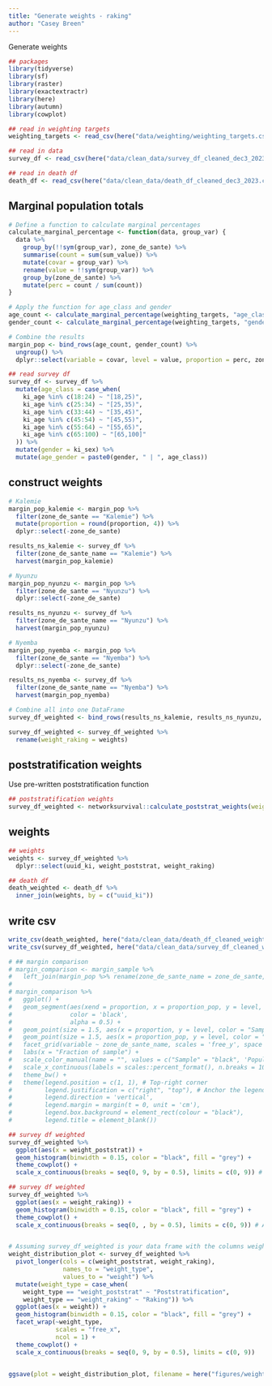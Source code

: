 ```yaml
---
title: "Generate weights - raking"
author: "Casey Breen" 
---
```


Generate weights 

```r
## packages 
library(tidyverse)
library(sf)
library(raster)
library(exactextractr)
library(here)
library(autumn)
library(cowplot)

## read in weighting targets 
weighting_targets <- read_csv(here("data/weighting/weighting_targets.csv"))

## read in data 
survey_df <- read_csv(here("data/clean_data/survey_df_cleaned_dec3_2023.csv")) 

## read in death df 
death_df <- read_csv(here("data/clean_data/death_df_cleaned_dec3_2023.csv"))
```

## Marginal population totals 

```r
# Define a function to calculate marginal percentages
calculate_marginal_percentage <- function(data, group_var) {
  data %>%
    group_by(!!sym(group_var), zone_de_sante) %>%
    summarise(count = sum(sum_value)) %>%
    mutate(covar = group_var) %>%
    rename(value = !!sym(group_var)) %>%
    group_by(zone_de_sante) %>%
    mutate(perc = count / sum(count))
}

# Apply the function for age_class and gender
age_count <- calculate_marginal_percentage(weighting_targets, "age_class")
gender_count <- calculate_marginal_percentage(weighting_targets, "gender")

# Combine the results
margin_pop <- bind_rows(age_count, gender_count) %>%
  ungroup() %>%
  dplyr::select(variable = covar, level = value, proportion = perc, zone_de_sante)
```

```r
## read survey df 
survey_df <- survey_df %>% 
  mutate(age_class = case_when(
    ki_age %in% c(18:24) ~ "[18,25)",
    ki_age %in% c(25:34) ~ "[25,35)",
    ki_age %in% c(33:44) ~ "[35,45)",
    ki_age %in% c(45:54) ~ "[45,55)",
    ki_age %in% c(55:64) ~ "[55,65)",
    ki_age %in% c(65:100) ~ "[65,100]"
  )) %>% 
  mutate(gender = ki_sex) %>% 
  mutate(age_gender = paste0(gender, " | ", age_class))
```

## construct weights 

```r
# Kalemie
margin_pop_kalemie <- margin_pop %>% 
  filter(zone_de_sante == "Kalemie") %>%
  mutate(proportion = round(proportion, 4)) %>% 
  dplyr::select(-zone_de_sante)

results_ns_kalemie <- survey_df %>% 
  filter(zone_de_sante_name == "Kalemie") %>% 
  harvest(margin_pop_kalemie)

# Nyunzu
margin_pop_nyunzu <- margin_pop %>% 
  filter(zone_de_sante == "Nyunzu") %>%
  dplyr::select(-zone_de_sante)

results_ns_nyunzu <- survey_df %>% 
  filter(zone_de_sante_name == "Nyunzu") %>% 
  harvest(margin_pop_nyunzu)

# Nyemba
margin_pop_nyemba <- margin_pop %>% 
  filter(zone_de_sante == "Nyemba") %>%
  dplyr::select(-zone_de_sante)

results_ns_nyemba <- survey_df %>% 
  filter(zone_de_sante_name == "Nyemba") %>% 
  harvest(margin_pop_nyemba)

# Combine all into one DataFrame
survey_df_weighted <- bind_rows(results_ns_kalemie, results_ns_nyunzu, results_ns_nyemba) 

survey_df_weighted <- survey_df_weighted %>% 
  rename(weight_raking = weights)
```

## poststratification weights 

Use pre-written poststratification function 

```r
## poststratification weights 
survey_df_weighted <- networksurvival::calculate_poststrat_weights(weighting_targets = weighting_targets, survey_df = survey_df_weighted) 
```

## weights 

```r
## weights 
weights <- survey_df_weighted %>% 
  dplyr::select(uuid_ki, weight_poststrat, weight_raking)

## death df 
death_weighted <- death_df %>% 
  inner_join(weights, by = c("uuid_ki"))
```


## write csv 

```r
write_csv(death_weighted, here("data/clean_data/death_df_cleaned_weighted_dec3_2023.csv"))
write_csv(survey_df_weighted, here("data/clean_data/survey_df_cleaned_weighted_dec3_2023.csv"))
```



```r
# ## margin comparison 
# margin_comparison <- margin_sample %>% 
#   left_join(margin_pop %>% rename(zone_de_sante_name = zone_de_sante, proportion_pop = proportion), by = c("variable", "level", "zone_de_sante_name")) 
# 
# margin_comparison %>% 
#   ggplot() +
#   geom_segment(aes(xend = proportion, x = proportion_pop, y = level, yend = level),
#                color = 'black', 
#                alpha = 0.5) + 
#   geom_point(size = 1.5, aes(x = proportion, y = level, color = "Sample")) +  # Color inside aes
#   geom_point(size = 1.5, aes(x = proportion_pop, y = level, color = "Population")) +  # Color inside aes
#   facet_grid(variable ~ zone_de_sante_name, scales = 'free_y', space = 'free_y', switch = 'y') +
#   labs(x = "Fraction of sample") +
#   scale_color_manual(name = "", values = c("Sample" = "black", 'Population' = "red")) +
#   scale_x_continuous(labels = scales::percent_format(), n.breaks = 10) +
#   theme_bw() +
#   theme(legend.position = c(1, 1), # Top-right corner
#         legend.justification = c("right", "top"), # Anchor the legend at its top-right
#         legend.direction = 'vertical',
#         legend.margin = margin(t = 0, unit = 'cm'),
#         legend.box.background = element_rect(colour = "black"),
#         legend.title = element_blank())

```


```r
## survey df weighted 
survey_df_weighted %>% 
  ggplot(aes(x = weight_poststrat)) + 
  geom_histogram(binwidth = 0.15, color = "black", fill = "grey") + 
  theme_cowplot() + 
  scale_x_continuous(breaks = seq(0, 9, by = 0.5), limits = c(0, 9)) # Add tick marks every 0.05 

## survey df weighted 
survey_df_weighted %>% 
  ggplot(aes(x = weight_raking)) + 
  geom_histogram(binwidth = 0.15, color = "black", fill = "grey") + 
  theme_cowplot() + 
  scale_x_continuous(breaks = seq(0, , by = 0.5), limits = c(0, 9)) # Add tick marks every 0.05 


# Assuming survey_df_weighted is your data frame with the columns weight_poststrat and weight_raking
weight_distribution_plot <- survey_df_weighted %>%
  pivot_longer(cols = c(weight_poststrat, weight_raking), 
               names_to = "weight_type", 
               values_to = "weight") %>%
  mutate(weight_type = case_when(
    weight_type == "weight_poststrat" ~ "Poststratification",
    weight_type == "weight_raking" ~ "Raking")) %>% 
  ggplot(aes(x = weight)) + 
  geom_histogram(binwidth = 0.15, color = "black", fill = "grey") + 
  facet_wrap(~weight_type, 
             scales = "free_x",
             ncol = 1) +
  theme_cowplot() + 
  scale_x_continuous(breaks = seq(0, 9, by = 0.5), limits = c(0, 9))


ggsave(plot = weight_distribution_plot, filename = here("figures/weight_distn.png"), width = 6, height = 6)
```

